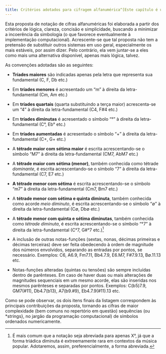 ```yaml
---
title: Critérios adotados para cifragem alfanumérica^[Este capítulo é uma adaptação da seção "1.2 Cifragem alfanumérica" publicada originalmente em [@almada-harmonia-jobim, p. 27-28]].
---
```


Esta proposta de notação de cifras alfanuméricas foi elaborada a partir dos critérios de lógica, clareza, concisão e simplicidade, buscando a minimizar a incoerência da simbologia (o que favorece eventualmente à implementação computacional). Acrescente-se que tal proposta não tem a pretensão de substituir outros sistemas em uso geral, especialmente os mais estáveis, por assim dizer. Pelo contrário, ela vem juntar-se a eles como mais uma alternativa disponível, apenas mais lógica, talvez.

As convenções adotadas são as seguintes:

- **Tríades maiores** são indicadas apenas pela letra que representa sua fundamental (C, F, Db etc.)
- Em **tríades menores** é acresentado um "m" à direita da letra-fundamental (Cm, Am etc.)
- Em **tríades quartais** (quarta substituindo a terça maior) acrescenta-se um "4" à direita da letra-fundamental (C4, F#4  etc.)
- Em **tríades diminutas** é acresentado o símbolo "°" à direita da letra-fundamental (C°, Eb° etc.)
- Em **tríades aumentadas** é acresentado o símbolo "+" à direita da letra-fundamental (C+, G+ etc.)

- A **tétrade maior com sétima maior** é escrita acrescentando-se o símbolo "M7" à direita da letra-fundamental (CM7, AbM7 etc.)   
- A **tétrade maior com sétima (menor)**, também conhecida como tétrade *dominante*, é escrita acrescentando-se o símbolo "7" à direita da letra-fundamental (C7, E7 etc.)     
- **A tétrade menor com sétima** é escrita acrescentando-se o símbolo "m7" à direita da letra-fundamental (Cm7, Bm7 etc.)        
- A **tétrade menor com sétima e quinta diminuta**, também conhecida como acorde *meio diminuto*, é escrita acrescentando-se o símbolo "∅" à direita da letra-fundamental (C∅, Db∅  etc.)   
- A **tétrade menor com quinta e sétima diminutas**, também conhecida como *tétrade diminuta*, é escrita acrescentando-se o símbolo "°7" à direita da letra-fundamental (C°7, G#°7 etc.)^[É mais comum que a notação seja abreviada para apenas X°, já que a forma triádica diminuta é extreemamente rara em contextos da música popular. Adotaremos, assim, preferencialmente, a forma abreviada.]

- A inclusão de outras notas-funções (sextas, nonas, décimas primeiras e décimas terceiras) deve ser feita obedecendo à ordem de magnitude dos números envolvidos, separando as entradas por pontos, se necessário. Exemplos: C6, A6.9, Fm7.11, Bb4.7.9, E6.M7, F#7.9.13, B∅.11.13 etc.
- Notas-funções alteradas (quintas ou tensões) são sempre incluídas dentro de parênteses. Em caso de haver duas ou mais alterações de magnitudes sequenciais em um mesmo acorde, elas são inseridas nos mesmos parênteses e separadas por pontos. Exemplos: C(b5)7.9, GM7(#11), Db4.7(b13), A7(b9.#9), Eb4.7.9(#11).13 etc.   

Como se pode observar, os dois itens finais da listagem correspondem às principais contribuições da proposta, tornando as cifras de maior complexidade (bem comuns no repertório em questão) sequências (ou *strings}, no jargão da programação computacional) de símbolos ordenados numericamente.\footnote{Outras vantagens do sistema serão explicitadas ao longo do capítulo 2.}
